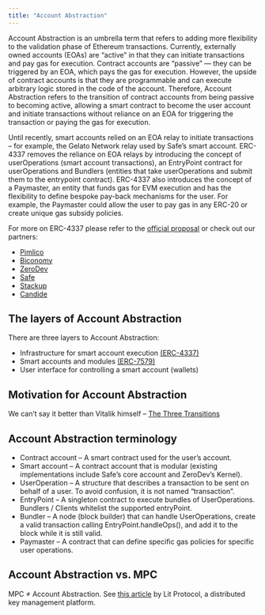 ```yaml
---
title: "Account Abstraction"
---
```


Account Abstraction is an umbrella term that refers to adding more flexibility to the validation phase of Ethereum transactions. Currently, externally owned accounts (EOAs) are “active” in that they can initiate transactions and pay gas for execution. Contract accounts are “passive” — they can be triggered by an EOA, which pays the gas for execution. However, the upside of contract accounts is that they are programmable and can execute arbitrary logic stored in the code of the account. Therefore, Account Abstraction refers to the transition of contract accounts from being passive to becoming active, allowing a smart contract to become the user account and initiate transactions without reliance on an EOA for triggering the transaction or paying the gas for execution.

Until recently, smart accounts relied on an EOA relay to initiate transactions – for example, the Gelato Network relay used by Safe’s smart account. ERC-4337 removes the reliance on EOA relays by introducing the concept of userOperations (smart account transactions), an EntryPoint contract for userOperations and Bundlers (entities that take userOperations and submit them to the entrypoint contract). ERC-4337 also introduces the concept of a Paymaster, an entity that funds gas for EVM execution and has the flexibility to define bespoke pay-back mechanisms for the user. For example, the Paymaster could allow the user to pay gas in any ERC-20 or create unique gas subsidy policies.

For more on ERC-4337 please refer to the [official proposal](https://eips.ethereum.org/EIPS/eip-4337) or check out our partners:

- [Pimlico](https://www.pimlico.io/)
- [Biconomy](https://biconomy.io/)
- [ZeroDev](https://zerodev.app/)
- [Safe](https://safe.global/)
- [Stackup](https://www.stackup.sh/)
- [Candide](https://www.candidewallet.com/)

## The layers of Account Abstraction

There are three layers to Account Abstraction:

- Infrastructure for smart account execution [(ERC-4337)](https://eips.ethereum.org/EIPS/eip-4337)
- Smart accounts and modules [(ERC-7579)](https://eips.ethereum.org/EIPS/eip-7579)
- User interface for controlling a smart account (wallets)

## Motivation for Account Abstraction

We can’t say it better than Vitalik himself – [The Three Transitions](https://vitalik.eth.limo/general/2023/06/09/three_transitions.html)

## Account Abstraction terminology

- Contract account – A smart contract used for the user’s account.
- Smart account – A contract account that is modular (existing implementations include Safe’s core account and ZeroDev’s Kernel).
- UserOperation – A structure that describes a transaction to be sent on behalf of a user. To avoid confusion, it is not named “transaction”.
- EntryPoint – A singleton contract to execute bundles of UserOperations. Bundlers / Clients whitelist the supported entryPoint.
- Bundler – A node (block builder) that can handle UserOperations, create a valid transaction calling EntryPoint.handleOps(), and add it to the block while it is still valid.
- Paymaster – A contract that can define specific gas policies for specific user operations.

## Account Abstraction vs. MPC

MPC ≠ Account Abstraction. See [this article](https://spark.litprotocol.com/mass-adoption-of-digital-ownership-and-progressive-self-custody/) by Lit Protocol, a distributed key management platform.
